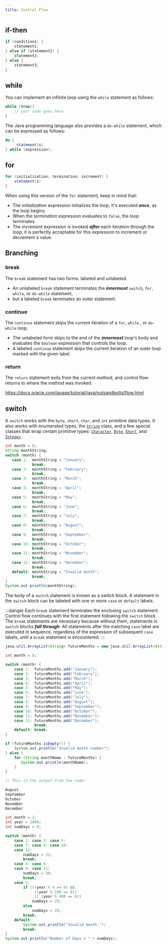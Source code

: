 ```yaml
---
title: Control Flow
---
```


## if-then

```java
if (condition1) {
    statement1;
} else if (statement2) {
    statement2;
} else {
    statement3;
}
```

## while

You can implement an infinite loop using the `while` statement as follows:

```java
while (true){
    // your code goes here
}
```

The Java programming language also provides a `do-while` statement, which can be expressed as follows:

```java
do {
     statement(s)
} while (expression);
```

## for

```java
for (initialization; termination; increment) {
    statement(s)
}
```

When using this version of the `for` statement, keep in mind that:

* The _initialization_ expression initializes the loop; it's executed _**once**_, as the loop begins.
* When the _termination_ expression evaluates to `false`, the loop terminates.
* The _increment_ expression is invoked _**after**_ each iteration through the loop; it is perfectly acceptable for this expression to increment or decrement a value.

## Branching

### break

The `break` statement has two forms: labeled and unlabeled. 

* An unlabeled `break` statement terminates the _**innermost**_ `switch`, `for`, `while`, or `do-while` statement,
* but a labeled `break` terminates an outer statement.  

### continue

The `continue` statement skips the current iteration of a `for`, `while` , or `do-while` loop. 

* The unlabeled form skips to the end of the _**innermost**_ loop's body and evaluates the `boolean` expression that controls the loop.
* A labeled `continue` statement skips the current iteration of an outer loop marked with the given label.

### return

The `return` statement exits from the current method, and control flow returns to where the method was invoked.

https://docs.oracle.com/javase/tutorial/java/nutsandbolts/flow.html

## switch

A `switch` works with the `byte`, `short`, `char`, and `int` primitive data types. It also works with enumerated types, the [`String`](https://docs.oracle.com/javase/8/docs/api/java/lang/String.html) class, and a few special classes that wrap certain primitive types: [`Character`](https://docs.oracle.com/javase/8/docs/api/java/lang/Character.html), [`Byte`](https://docs.oracle.com/javase/8/docs/api/java/lang/Byte.html), [`Short`](https://docs.oracle.com/javase/8/docs/api/java/lang/Short.html), and [`Integer`](https://docs.oracle.com/javase/8/docs/api/java/lang/Integer.html).

```java
int month = 8;
String monthString;
switch (month) {
   case 1:  monthString = "January";
            break;
   case 2:  monthString = "February";
            break;
   case 3:  monthString = "March";
            break;
   case 4:  monthString = "April";
            break;
   case 5:  monthString = "May";
            break;
   case 6:  monthString = "June";
            break;
   case 7:  monthString = "July";
            break;
   case 8:  monthString = "August";
            break;
   case 9:  monthString = "September";
            break;
   case 10: monthString = "October";
            break;
   case 11: monthString = "November";
            break;
   case 12: monthString = "December";
            break;
   default: monthString = "Invalid month";
            break;
}
System.out.println(monthString);
```

The body of a `switch` statement is known as a switch block. A statement in the `switch` block can be labeled with one or more `case` or `default` labels.

:::danger
Each `break` statement terminates the enclosing `switch` statement. Control flow continues with the first statement following the `switch` block. The `break` statements are necessary because without them, statements in `switch` blocks _**fall through**_: All statements after the matching `case` label are executed in sequence, regardless of the expression of subsequent `case` labels, until a `break` statement is encountered.
:::

```java
java.util.ArrayList<String> futureMonths = new java.util.ArrayList<String>();

int month = 8;

switch (month) {
    case 1:  futureMonths.add("January");
    case 2:  futureMonths.add("February");
    case 3:  futureMonths.add("March");
    case 4:  futureMonths.add("April");
    case 5:  futureMonths.add("May");
    case 6:  futureMonths.add("June");
    case 7:  futureMonths.add("July");
    case 8:  futureMonths.add("August");
    case 9:  futureMonths.add("September");
    case 10: futureMonths.add("October");
    case 11: futureMonths.add("November");
    case 12: futureMonths.add("December");
             break;
    default: break;
}

if (futureMonths.isEmpty()) {
    System.out.println("Invalid month number");
} else {
    for (String monthName : futureMonths) {
       System.out.println(monthName);
    }
}

// This is the output from the code:

August
September
October
November
December
```

```java
int month = 2;
int year = 2000;
int numDays = 0;

switch (month) {
    case 1: case 3: case 5:
    case 7: case 8: case 10:
    case 12:
        numDays = 31;
        break;
    case 4: case 6:
    case 9: case 11:
        numDays = 30;
        break;
    case 2:
        if (((year % 4 == 0) && 
             !(year % 100 == 0))
             || (year % 400 == 0))
            numDays = 29;
        else
            numDays = 28;
        break;
    default:
        System.out.println("Invalid month.");
        break;
}
System.out.println("Number of Days = " + numDays);
```



